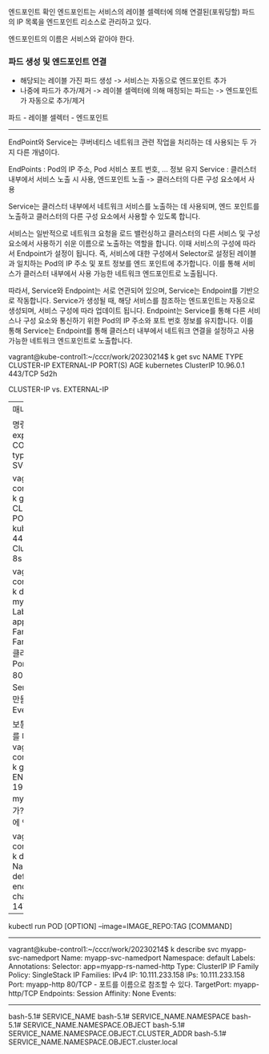 
엔드포인트 확인
엔드포인트는 서비스의 레이블 셀렉터에 의해 연결된(포워딩할) 
파드의 IP 목록을 엔드포인트 리소스로 관리하고 있다.

엔드포인트의 이름은 서비스와 같아야 한다.


### 파드 생성 및 엔드포인트 연결
- 해당되는 레이블 가진 파드 생성 -> 서비스는 자동으로 엔드포인트 추가
- 나중에 파드가 추가/제거 
  -> 레이블 셀렉터에 의해 매칭되는 파드는 
  -> 엔드포인트가 자동으로 추가/제거

파드 - 레이블 셀렉터 - 엔드포인트

---

EndPoint와 Service는 쿠버네티스 네트워크 관련 작업을 처리하는 데 사용되는 두 가지 다른 개념이다.

EndPoints : Pod의 IP 주소, Pod 서비스 포트 번호, ... 정보 유지
Service : 클러스터 내부에서 서비스 노출 시 사용, 엔드포인트 노출 -> 클러스터의 다른 구성 요소에서 사용

Service는 클러스터 내부에서 네트워크 서비스를 노출하는 데 사용되며, 
엔드 포인트를 노출하고 클러스터의 다른 구성 요소에서 사용할 수 있도록 합니다.

서비스는 일반적으로 네트워크 요청을 로드 밸런싱하고 클러스터의 다른 서비스 및 구성 요소에서 사용하기 쉬운 이름으로 노출하는 역할을 합니다. 이때 서비스의 구성에 따라서 Endpoint가 설정이 됩니다. 즉, 서비스에 대한 구성에서 Selector로 설정된 레이블과 일치하는 Pod의 IP 주소 및 포트 정보를 엔드 포인트에 추가합니다. 이를 통해 서비스가 클러스터 내부에서 사용 가능한 네트워크 엔드포인트로 노출됩니다.

따라서, Service와 Endpoint는 서로 연관되어 있으며, Service는 Endpoint를 기반으로 작동합니다. Service가 생성될 때, 해당 서비스를 참조하는 엔드포인트는 자동으로 생성되며, 서비스 구성에 따라 업데이트 됩니다. Endpoint는 Service를 통해 다른 서비스나 구성 요소와 통신하기 위한 Pod의 IP 주소와 포트 번호 정보를 유지합니다. 이를 통해 Service는 Endpoint를 통해 클러스터 내부에서 네트워크 연결을 설정하고 사용 가능한 네트워크 엔드포인트로 노출합니다.


vagrant@kube-control1:~/cccr/work/20230214$ k get svc
NAME         TYPE        CLUSTER-IP   EXTERNAL-IP   PORT(S)   AGE
kubernetes   ClusterIP   10.96.0.1    <none>        443/TCP   5d2h

CLUSTER-IP vs. EXTERNAL-IP

---
매니페스트 파일 생성

명령어로 서비스 생성
$ kubetl expose CONTROLLER_TYPE CONTROLLER_NAME [--type=SVC_TYPE] --name SVC_NAME



vagrant@kube-control1:~/cccr/work/20230214$ k get svc -o wide
NAME         TYPE        CLUSTER-IP     EXTERNAL-IP   PORT(S)   AGE    SELECTOR
kubernetes   ClusterIP   10.96.0.1      <none>        443/TCP   5d3h   <none>
myapp-svc    ClusterIP   10.97.146.98   <none>        80/TCP    8s     app=myapp-rs

vagrant@kube-control1:~/cccr/work/20230214$ k describe svc myapp-svc
Name:              myapp-svc
Namespace:         default
Labels:            <none>
Annotations:       <none>
Selector:          app=myapp-rs
Type:              ClusterIP
IP Family Policy:  SingleStack
IP Families:       IPv4
IP:                10.97.146.98 - 클러스터 IP 주소
IPs:               10.97.146.98
Port:              <unset>  80/TCP
TargetPort:        8080/TCP
Endpoints:         <none> - 보통 Service를 만들면 Endpoint도 같이 만들어진다.
Session Affinity:  None
Events:            <none>

보통 별도로 endpoints 오브젝트 자체를 따로 만들진 않는다.
vagrant@kube-control1:~/cccr/work/20230214$ k get endpoints
NAME         ENDPOINTS            AGE
kubernetes   192.168.56.11:6443   5d3h
myapp-svc    <none>               2m47s - 왜 비어있는가? 
                                          서비스 오브젝트는 만들었지만 이에 연결되는 오브젝트 부여 X

vagrant@kube-control1:~/cccr/work/20230214$ k describe endpoints myapp-svc
Name:         myapp-svc
Namespace:    default
Labels:       <none>
Annotations:  endpoints.kubernetes.io/last-change-trigger-time: 2023-02-14T05:19:10Z
Subsets:
Events:  <none>

---

kubectl run POD [OPTION] --image=IMAGE_REPO:TAG [COMMAND]

---

vagrant@kube-control1:~/cccr/work/20230214$ k describe svc myapp-svc-namedport
Name:              myapp-svc-namedport
Namespace:         default
Labels:            <none>
Annotations:       <none>
Selector:          app=myapp-rs-named-http
Type:              ClusterIP
IP Family Policy:  SingleStack
IP Families:       IPv4
IP:                10.111.233.158
IPs:               10.111.233.158
Port:              myapp-http  80/TCP -  포트를 이름으로 참조할 수 있다.
TargetPort:        myapp-http/TCP
Endpoints:         <none>
Session Affinity:  None
Events:            <none>

---

bash-5.1# SERVICE_NAME
bash-5.1# SERVICE_NAME.NAMESPACE 
bash-5.1# SERVICE_NAME.NAMESPACE.OBJECT
bash-5.1# SERVICE_NAME.NAMESPACE.OBJECT.CLUSTER_ADDR
bash-5.1# SERVICE_NAME.NAMESPACE.OBJECT.cluster.local











